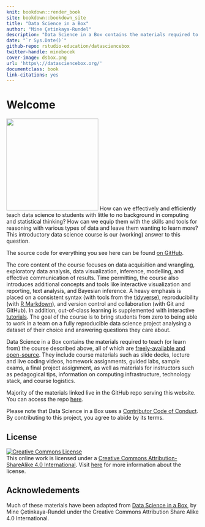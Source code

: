 ```yaml
---
knit: bookdown::render_book
site: bookdown::bookdown_site
title: "Data Science in a Box"
author: "Mine Çetinkaya-Rundel"
description: "Data Science in a Box contains the materials required to teach (or learn from) the course described above, all of which are freely-available and open-source."
date: "`r Sys.Date()`"
github-repo: rstudio-education/datasciencebox
twitter-handle: minebocek
cover-image: dsbox.png
url: 'https\://datasciencebox.org/'
documentclass: book
link-citations: yes
---
```


# Welcome {.unnumbered}

<img src="dsbox.png" class="cover" width="240" height="240"/> How can we effectively and efficiently teach data science to students with little to no background in computing and statistical thinking?
How can we equip them with the skills and tools for reasoning with various types of data and leave them wanting to learn more?
This introductory data science course is our (working) answer to this question.

The source code for everything you see here can be found [on GitHub](https://github.com/rstudio-education/datascience-box).

The core content of the course focuses on data acquisition and wrangling, exploratory data analysis, data visualization, inference, modelling, and effective communication of results.
Time permitting, the course also introduces additional concepts and tools like interactive visualization and reporting, text analysis, and Bayesian inference.
A heavy emphasis is placed on a consistent syntax (with tools from the [tidyverse](https://www.tidyverse.org/)), reproducibility (with [R Markdown](https://rmarkdown.rstudio.com/)), and version control and collaboration (with Git and GitHub).
In addition, out-of-class learning is supplemented with interactive [tutorials](https://rstudio.github.io/learnr/).
The goal of the course is to bring students from zero to being able to work in a team on a fully reproducible data science project analysing a dataset of their choice and answering questions they care about.

Data Science in a Box contains the materials required to teach (or learn from) the course described above, all of which are [freely-available and open-source](https://github.com/rstudio-education/datascience-box/blob/master/LICENSE.md).
They include course materials such as slide decks, lecture and live coding videos, homework assignments, guided labs, sample exams, a final project assignment, as well as materials for instructors such as pedagogical tips, information on computing infrastructure, technology stack, and course logistics.

Majority of the materials linked live in the GitHub repo serving this website.
You can access the repo [here](https://github.com/rstudio-education/datascience-box).

Please note that Data Science in a Box uses a [Contributor Code of Conduct](https://contributor-covenant.org/version/2/0/CODE_OF_CONDUCT.html).
By contributing to this project, you agree to abide by its terms.

## License {.unnumbered}

<a rel="license" href="https://creativecommons.org/licenses/by-sa/4.0/"><img src="https://licensebuttons.net/l/by-sa/4.0/88x31.png" alt="Creative Commons License" style="border-width:0"/></a><br />This online work is licensed under a <a rel="license" href="https://creativecommons.org/licenses/by-sa/4.0/">Creative Commons Attribution-ShareAlike 4.0 International</a>.
Visit [here](https://github.com/rstudio-education/datascience-box/blob/master/LICENSE.md) for more information about the license.

## Acknowledements {.unnumbered}

Much of these materials have been adapted from [Data Science in a Box](https://https://datasciencebox.org/), by Mine Çetinkaya-Rundel under the Creative Commons Attribution Share Alike 4.0 International.
